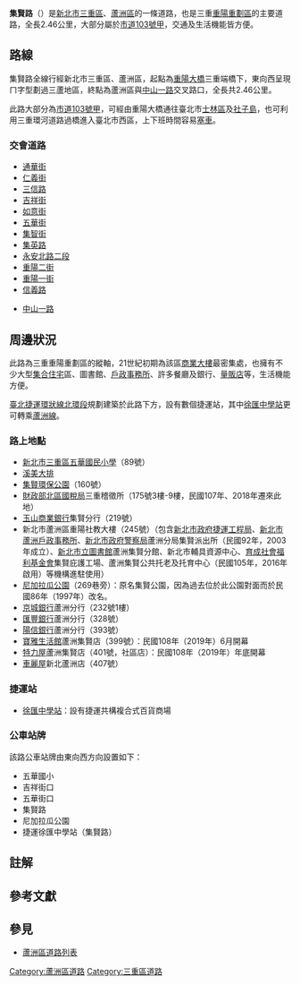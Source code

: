 {{Infobox_Taiwan_Road|
|name=集賢路
|eng_name=Jixian Rd.
|level=市區道路<br>大部分隸屬於{{Jct|country=TWN|CH|103a}}
|length=2.4
|sec=
|speedhigh=
|lastext=
|line=[[五華街_(新北市)|五華街]]以東雙向各三車道，以西雙向各二車道{{NoteTag|name=編纂日期|按照民國110年（2021年）3月27日Google地圖查詢結果編纂。{{R|Google}}}}
|start=[[新北市|新北市]][[三重區|三重區]][[重陽大橋|重陽大橋]]下方
|end=新北市[[蘆洲區|蘆洲區]][[中山一路_(蘆洲區)|中山一路]]
|junction=[[File:TW_CHW103.svg|23px]][[市道103號|中山一路]]
|img=
|cap=
|size=
|left=重陽大橋
|right=中山一路
|leftdirection=E
|rightdirection=W
|SN=
|SNtype=
|SNNum=
|SN2=
|SN2type=
|SN2Num=
|SN3=
|SN3type=
|SN3Num=
}}

'''集賢路'''（{{Lang-en|Jixian Rd.}}）是[[新北市|新北市]][[三重區|三重區]]、[[蘆洲區|蘆洲區]]的一條道路，也是三重[[重陽重劃區|重陽重劃區]]的主要道路，全長2.46公里，大部分屬於[[市道103號|市道103號甲]]，交通及生活機能皆方便。

== 路線 ==
集賢路全線行經新北市三重區、蘆洲區，起點為[[重陽大橋|重陽大橋]]三重端橋下，東向西呈現ㄇ字型劃過三蘆地區，終點為蘆洲區與[[中山一路_(蘆洲區)|中山一路]]交叉路口，全長共2.46公里{{NoteTag|此距離為[[民國紀年|民國]]110年（2021年）3月27日以[[Google地图|Google地图]]測量所得。{{R|Google}}}}。{{R|Google}}

此路大部分為[[市道103號|市道103號甲]]，可經由重陽大橋通往臺北市[[士林區|士林區]]及[[社子島|社子島]]，也可利用三重環河道路過橋進入臺北市西區{{R|Google}}{{R|市志|pages=343、349-350}}，上下班時間容易[[塞車|塞車]]{{R|集賢派出所}}。

=== 交會道路 ===
*[[通華街|通華街]]{{NoteTag|name=編纂日期}}
*[[仁義街_(三重區)|仁義街]]
*[[三信路_(新北市)|三信路]]
*[[吉祥街_(三重區)|吉祥街]]
*[[如意街|如意街]]
*[[五華街_(新北市)|五華街]]
*[[集智街|集智街]]
*[[集英路|集英路]]
*[[永安北路_(新北市)|永安北路二段]]
*[[重陽二街_(新北市)|重陽二街]]
*[[重陽一街_(新北市)|重陽一街]]
*[[信義路_(蘆洲區)|信義路]]
*{{Jct|country=TWN|CH|103}}[[中山一路_(蘆洲區)|中山一路]]

== 周邊狀況 ==
此路為三重重陽重劃區的縱軸，21世紀初期為該區[[商業大樓|商業大樓]]最密集處，也擁有不少大型[[集合住宅|集合住宅]]區、圖書館、[[戶政事務所|戶政事務所]]、許多餐廳及銀行、[[量販店|量販店]]等，生活機能方便。{{R|市志|pages=349-350}}{{R|黃靖惠1}}{{R|黃靖惠2}}

[[北環段|臺北捷運環狀線北環段]]規劃建築於此路下方，設有數個捷運站，其中[[徐匯中學站|徐匯中學站]]更可轉乘[[蘆洲線|蘆洲線]]。{{R|市志|pages=349-350}}{{R|黃靖惠2}}

=== 路上地點 ===
*[[新北市三重區五華國民小學|新北市三重區五華國民小學]]（89號）{{R|五華國小}}
*[[溪美大排|溪美大排]]
*[[集賢環保公園|集賢環保公園]]（160號）{{R|文化部}}
*[[財政部北區國稅局|財政部北區國稅局]]三重稽徵所（175號3樓-9樓，民國107年、2018年遷來此地）{{R|三重稽徵所}}{{R|羅綸宏}}
*[[玉山商業銀行|玉山商業銀行]]集賢分行（219號）{{R|玉山銀行}}
*新北市蘆洲區重陽社教大樓（245號）（包含[[新北市政府捷運工程局|新北市政府捷運工程局]]{{R|捷運局}}、[[新北市蘆洲戶政事務所|新北市蘆洲戶政事務所]]{{R|戶政}}、[[新北市政府警察局|新北市政府警察局]]蘆洲分局集賢派出所（民國92年，2003年成立）{{R|集賢派出所}}、[[新北市立圖書館|新北市立圖書館]]蘆洲集賢分館{{R|市圖}}、新北市輔具資源中心{{R|輔具中心}}、[[育成社會福利基金會|育成社會福利基金會]]集賢庇護工場{{R|集賢庇護工場}}、蘆洲集賢公共托老及托育中心（民國105年，2016年啟用）{{R|林湘慈}}等機構進駐使用）
*[[尼加拉瓜公園|尼加拉瓜公園]]（269巷旁）：原名集賢公園，因為過去{{Internal_link_helper/ja|尼加拉瓜駐華大使館|在中華民国ニカラグア大使館}}位於此公園對面而於民國86年（1997年）改名。{{R|尼加拉瓜公園}}
*[[京城銀行|京城銀行]]蘆洲分行（232號1樓）{{R|京城銀行}}
*[[匯豐銀行|匯豐銀行]]蘆洲分行（328號）{{R|匯豐銀行}}
*[[陽信銀行|陽信銀行]]蘆洲分行（393號）{{R|陽信銀行}}
*[[寶雅生活館|寶雅生活館]]蘆洲集賢店（399號）：民國108年（2019年）6月開幕{{R|黃靖惠1}}{{R|寶雅}}
*[[特力屋|特力屋]]蘆洲集賢店（401號，社區店）：民國108年（2019年）年底開幕{{R|黃靖惠2}}{{R|特力屋}}
*[[車麗屋|車麗屋]]新北蘆洲店（407號）{{R|車麗屋}}

=== 捷運站 ===
*[[徐匯中學站|徐匯中學站]]：設有捷運共構複合式百貨商場{{R|黃靖惠2}}

=== 公車站牌 ===
該路公車站牌由東向西方向設置如下：{{NoteTag|name=編纂日期}}
*五華國小
*吉祥街口
*五華街口
*集賢路
*尼加拉瓜公園
*捷運徐匯中學站（集賢路）

== 註解 ==
{{NoteFoot}}

== 參考文獻 ==
{{Reflist|refs=

<ref name="Google">{{Google maps|url=https://www.google.com.tw/maps/@25.0855725,121.4886009,16z|title=集賢路周邊地圖|accessdate=2021-03-27}}</ref>

<ref name="市志">{{Cite book|editor=中華綜合發展研究院應用史學研究所|date=2009-07|title=〈道路系統〉|work=《蘆洲市志‧交通篇》|url=https://www.luzhou.ntpc.gov.tw/archive/file/lc17.pdf|pages=頁340-351|dead-url=no|location=臺北縣蘆洲市|publisher=臺北縣蘆洲市公所|isbn=9789860188899|language=zh-tw|archive-url=https://web.archive.org/web/20200418131623/https://www.luzhou.ntpc.gov.tw/archive/file/lc17.pdf|archive-date=2020-04-18|access-date=2020-04-18}}</ref>

<ref name="集賢派出所">{{Cite url|url=https://www.luzhou.police.ntpc.gov.tw/cp-627-549-23.html|title=集賢派出所|author=|language=zh-tw|work=新北市政府警察局蘆洲分局官方網站|date=|accessdate=2021-03-27|dead-url=no}}</ref>

<ref name="黃靖惠1">{{Cite news|author=黃靖惠|date=2019-06-26|title=蘆洲徐匯中學前一條街超熱門　特力屋當租客！房東換手賣出破億身價|url=https://house.ettoday.net/news/1475639|dead-url=no|newspaper=[[ETtoday|ETtoday]]房產雲|language=zh-tw|access-date=2021-03-27}}</ref>

<ref name="黃靖惠2">{{Cite news|author=黃靖惠|date=2019-06-26|title=30年海鮮餐廳撤走了　「寶雅」強勢進駐蘆洲集賢路|url=https://house.ettoday.net/news/1727235|dead-url=no|newspaper=[[ETtoday|ETtoday]]房產雲|language=zh-tw|access-date=2021-03-27}}</ref>

<ref name="五華國小">{{Cite url|author=|date=|title=新北市三重區五華國民小學|url=https://www.whes.ntpc.edu.tw/|dead-url=no|work=新北市三重區五華國民小學官方網站|language=zh-tw|access-date=2021-03-27}}</ref>

<ref name="文化部">{{Cite url|author=[[中華民國文化部|中華民國文化部]]|date=2012|title=三重區　集賢環保公園|url=https://cloud.culture.tw/frontsite/inquiry/PerformerPlaceDetailAction.do?method=doFindPlace&placeId=75645|dead-url=no|work=文化部 iCulture展演空間網|language=zh-tw|access-date=2021-03-27}}</ref>

<ref name="三重稽徵所">{{Cite url|url=https://www.ntbna.gov.tw/singlehtml/02f7035f535a4dbcbed7127fe3db865c?cntId=0121580fe1cd4842bc3edf51eb070eef|title=三重稽徵所|author=|language=zh-tw|work=財政部北區國稅局官方網站|date=|accessdate=2021-03-27|dead-url=no}}</ref>

<ref name="羅綸宏">{{Cite news|author=羅綸宏|date=2018-12-21|title=三重稽徵所喬遷三蘆交界　提供優質便捷服務|url=http://www.taiwanhot.net/?p=663597|dead-url=no|newspaper=台灣好新聞|language=zh-tw|access-date=2021-03-27}}</ref>

<ref name="玉山銀行">{{Cite url|url=https://www.esunbank.com.tw/bank/about/locations/branch|title=國內服務據點|author=|language=zh-tw|work=玉山銀行官方網站|date=|accessdate=2021-03-27|dead-url=no}}</ref>

<ref name="捷運局">{{Cite url|url=https://www.dorts.ntpc.gov.tw/|title=新北市政府捷運工程局|author=|language=zh-tw|work=新北市政府捷運工程局官方網站|date=|accessdate=2021-03-27|dead-url=no}}</ref>

<ref name="戶政">{{Cite url|url=https://www.luzhou.ris.ca.ntpc.gov.tw/|title=新北市蘆洲戶政事務所|author=|language=zh-tw|work=新北市蘆洲戶政事務所官方網站|date=|accessdate=2021-03-27|dead-url=no}}</ref>

<ref name="市圖">{{Cite url|url=https://info.library.ntpc.gov.tw/branch/opencms/branch/be28c609-6f62-11e6-b683-d9bee69fc8a0/|title=蘆洲集賢分館|author=|language=zh-tw|work=新北市立圖書館網站|date=2017|accessdate=2021-03-27|dead-url=no}}</ref>

<ref name="輔具中心">{{Cite url|url=https://atrc.aihsin.ntpc.net.tw/Traffic|title=聯絡/交通資訊|author=|language=zh-tw|work=新北市輔具中心官方網站|date=2020|accessdate=2021-03-27|dead-url=no}}</ref>

<ref name="集賢庇護工場">{{Cite url|url=https://shop.lovenature.com.tw/prestashop/tw/|title=集賢庇護工場|author=|language=zh-tw|work=集賢庇護工場官方網站|date=|accessdate=2021-03-27|dead-url=no}}</ref>

<ref name="林湘慈">{{Cite news|author=林湘慈|date=2016-03-11|title=區域利多！蘆洲集賢公共托老、托育中心聯合開幕|url=https://www.mygonews.com/news/detail?news_id=116408|dead-url=no|newspaper=MyGoNews買購房地產新聞|language=zh-tw|access-date=2021-03-27}}</ref>

<ref name="尼加拉瓜公園">{{Cite url|author=|date=|title=尼加拉瓜公園|url=https://www.cpqweb.com/ntparks/view-107-51-247.html|dead-url=no|work=新北市公園資訊服務網|language=zh-tw|access-date=2021-03-27}}</ref>

<ref name="京城銀行">{{Cite url|url=https://customer.ktb.com.tw/new/contact|title=服務據點|author=|language=zh-tw|work=京城銀行官方網站|date=2016|accessdate=2021-03-27|dead-url=no}}</ref>

<ref name="匯豐銀行">{{Cite url|url=https://www.hsbc.com.tw/branch-finder/|title=尋找分行|author=|language=zh-tw|work=台灣匯豐銀行官方網站|date=2021|accessdate=2021-03-27|dead-url=no}}</ref>

<ref name="陽信銀行">{{Cite url|url=https://www.sunnybank.com.tw/net/Prg/Branch/smenu/13|title=服務據點|author=|language=zh-tw|work=陽信銀行官方網站|date=|accessdate=2021-03-27|dead-url=no}}</ref>

<ref name="特力屋">{{Cite url|url=https://www.trplus.com.tw/_ui/pages/store/index.html?brand=tlw|title=據點查詢|author=|language=zh-tw|work=特力屋官方網站|date=|accessdate=2021-03-27|dead-url=no}}</ref>

<ref name="寶雅">{{Cite url|url=https://www.poya.com.tw/store|title=門市查詢|author=|language=zh-tw|work=POYA寶雅官方網站|date=2017|accessdate=2021-03-27|dead-url=no}}</ref>

<ref name="車麗屋">{{Cite url|url=https://www.icar.com.tw/store|title=據點介紹|author=|language=zh-tw|work=車麗屋汽車百貨官方網站|date=2020|accessdate=2021-03-27|dead-url=no}}</ref>

}}

== 參見 ==
*[[蘆洲區道路列表|蘆洲區道路列表]]

{{Portal_bar|臺北}}
[[Category:蘆洲區道路|Category:蘆洲區道路]]
[[Category:三重區道路|Category:三重區道路]]